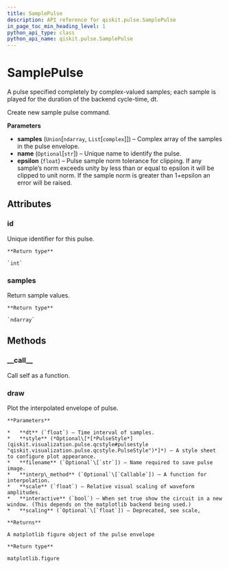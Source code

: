 ```yaml
---
title: SamplePulse
description: API reference for qiskit.pulse.SamplePulse
in_page_toc_min_heading_level: 1
python_api_type: class
python_api_name: qiskit.pulse.SamplePulse
---
```


# SamplePulse

<Class id="qiskit.pulse.SamplePulse" github="https://github.com/qiskit/qiskit/tree/stable/0.14/qiskit/pulse/pulse_lib/sample_pulse.py" signature="SamplePulse(samples, name=None, epsilon=1e-07)">
  A pulse specified completely by complex-valued samples; each sample is played for the duration of the backend cycle-time, dt.

  Create new sample pulse command.

  **Parameters**

  *   **samples** (`Union`\[`ndarray`, `List`\[`complex`]]) – Complex array of the samples in the pulse envelope.
  *   **name** (`Optional`\[`str`]) – Unique name to identify the pulse.
  *   **epsilon** (`float`) – Pulse sample norm tolerance for clipping. If any sample’s norm exceeds unity by less than or equal to epsilon it will be clipped to unit norm. If the sample norm is greater than 1+epsilon an error will be raised.

  ## Attributes

  ### id

  <Attribute id="qiskit.pulse.SamplePulse.id" signature="int">
    Unique identifier for this pulse.

    **Return type**

    `int`
  </Attribute>

  ### samples

  <Attribute id="qiskit.pulse.SamplePulse.samples" signature="numpy.ndarray">
    Return sample values.

    **Return type**

    `ndarray`
  </Attribute>

  ## Methods

  ### \_\_call\_\_

  <Function id="qiskit.pulse.SamplePulse.__call__" signature="SamplePulse.__call__(channel)">
    Call self as a function.
  </Function>

  ### draw

  <Function id="qiskit.pulse.SamplePulse.draw" signature="SamplePulse.draw(dt=1, style=None, filename=None, interp_method=None, scale=1, interactive=False, scaling=None)">
    Plot the interpolated envelope of pulse.

    **Parameters**

    *   **dt** (`float`) – Time interval of samples.
    *   **style** (*Optional\[*[*PulseStyle*](qiskit.visualization.pulse.qcstyle#pulsestyle "qiskit.visualization.pulse.qcstyle.PulseStyle")*]*) – A style sheet to configure plot appearance.
    *   **filename** (`Optional`\[`str`]) – Name required to save pulse image.
    *   **interp\_method** (`Optional`\[`Callable`]) – A function for interpolation.
    *   **scale** (`float`) – Relative visual scaling of waveform amplitudes.
    *   **interactive** (`bool`) – When set true show the circuit in a new window. (This depends on the matplotlib backend being used.)
    *   **scaling** (`Optional`\[`float`]) – Deprecated, see scale,

    **Returns**

    A matplotlib figure object of the pulse envelope

    **Return type**

    matplotlib.figure
  </Function>
</Class>

